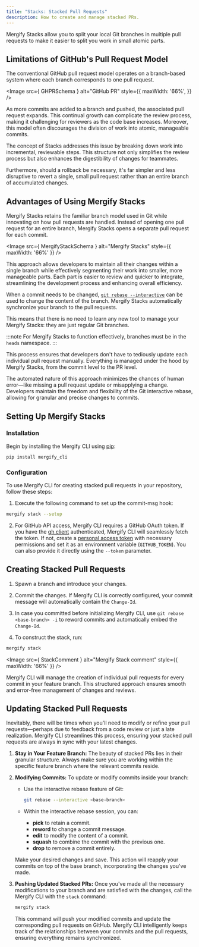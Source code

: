 ```yaml
---
title: "Stacks: Stacked Pull Requests"
description: How to create and manage stacked PRs.
---
```



Mergify Stacks allow you to split your local Git branches in multiple pull
requests to make it easier to split you work in small atomic parts.

## Limitations of GitHub's Pull Request Model

The conventional GitHub pull request model operates on a branch-based system
where each branch corresponds to one pull request.

<Image src={ GHPRSchema } alt="GitHub PR" style={{ maxWidth: '66%', }} />

As more commits are added to a branch and pushed, the associated pull request
expands. This continual growth can complicate the review process, making it
challenging for reviewers as the code base increases. Moreover, this model
often discourages the division of work into atomic, manageable commits.

The concept of Stacks addresses this issue by breaking down work into
incremental, reviewable steps. This structure not only simplifies the review
process but also enhances the digestibility of changes for teammates.

Furthermore, should a rollback be necessary, it's far simpler and less
disruptive to revert a single, small pull request rather than an entire branch
of accumulated changes.

## Advantages of Using Mergify Stacks

Mergify Stacks retains the familiar branch model used in Git while innovating
on how pull requests are handled. Instead of opening one pull request for an
entire branch, Mergify Stacks opens a separate pull request for each commit.

<Image
  src={ MergifyStackSchema } alt="Mergify Stacks" style={{ maxWidth: '66%' }} />

This approach allows developers to maintain all their changes within a single
branch while effectively segmenting their work into smaller, more manageable
parts. Each part is easier to review and quicker to integrate, streamlining the
development process and enhancing overall efficiency.

When a commit needs to be changed, [`git rebase
--interactive`](https://git-scm.com/book/en/v2/Git-Tools-Rewriting-History) can
be used to
change the content of the branch. Mergify Stacks automatically synchronize your
branch to the pull requests.

This means that there is no need to learn any new tool to manage your Mergify
Stacks: they are just regular Git branches.

:::note
  For Mergify Stacks to function effectively, branches must be in the `heads`
  namespace.
:::

This process ensures that developers don't have to tediously update each
individual pull request manually. Everything is managed under the hood by
Mergify Stacks, from the commit level to the PR level.

The automated nature of this approach minimizes the chances of human error—like
missing a pull request update or misapplying a change. Developers maintain the
freedom and flexibility of the Git interactive rebase, allowing for granular
and precise changes to commits.

## Setting Up Mergify Stacks

### Installation

Begin by installing the Mergify CLI using
[pip](https://packaging.python.org/en/latest/tutorials/installing-packages/):

```bash
pip install mergify_cli
```

### Configuration

To use Mergify CLI for creating stacked pull requests in your repository,
follow these steps:

1. Execute the following command to set up the commit-msg hook:

```bash
mergify stack --setup
```

2. For GitHub API access, Mergify CLI requires a GitHub OAuth token. If you
   have the [gh client](https://cli.github.com/) authenticated, Mergify CLI
   will seamlessly fetch the token. If not, create a [personal access
   token](https://docs.github.com/en/authentication/keeping-your-account-and-data-secure/managing-your-personal-access-tokens)
   with necessary permissions and set it as an environment variable
   (`GITHUB_TOKEN`). You can also provide it directly using the `--token`
   parameter.

## Creating Stacked Pull Requests

1. Spawn a branch and introduce your changes.

2. Commit the changes. If Mergify CLI is correctly configured, your commit
   message will automatically contain the `Change-Id`.

3. In case you committed before initializing Mergify CLI, use `git rebase
   <base-branch> -i` to reword commits and automatically embed the `Change-Id`.

4. To construct the stack, run:

```bash
mergify stack
```

<Image src={ StackComment } alt="Mergify Stack comment" style={{ maxWidth: '66%' }} />

Mergify CLI will manage the creation of individual pull requests for every
commit in your feature branch. This structured approach ensures smooth and
error-free management of changes and reviews.

## Updating Stacked Pull Requests

Inevitably, there will be times when you'll need to modify or refine your pull
requests—perhaps due to feedback from a code review or just a late realization.
Mergify CLI streamlines this process, ensuring your stacked pull requests are
always in sync with your latest changes.

1. **Stay in Your Feature Branch:** The beauty of stacked PRs lies in their
   granular structure. Always make sure you are working within the specific
   feature branch where the relevant commits reside.

2. **Modifying Commits:** To update or modify commits inside your branch:
   - Use the interactive rebase feature of Git:
     ```bash
     git rebase --interactive <base-branch>
     ```

   - Within the interactive rebase session, you can:
     - **pick** to retain a commit.
     - **reword** to change a commit message.
     - **edit** to modify the content of a commit.
     - **squash** to combine the commit with the previous one.
     - **drop** to remove a commit entirely.

   Make your desired changes and save. This action will reapply your commits on
   top of the base branch, incorporating the changes you've made.

3. **Pushing Updated Stacked PRs:** Once you've made all the necessary
   modifications to your branch and are satisfied with the changes, call the
   Mergify CLI with the `stack` command:
   ```bash
   mergify stack
   ```
   This command will push your modified commits and update the corresponding
   pull requests on GitHub. Mergify CLI intelligently keeps track of the
   relationships between your commits and the pull requests, ensuring
   everything remains synchronized.

